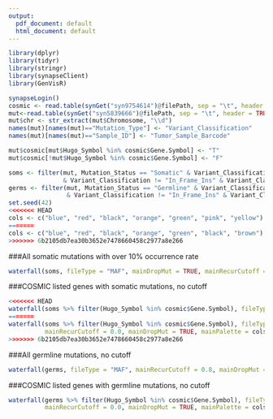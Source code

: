 ```yaml
---
output:
  pdf_document: default
  html_document: default
---
```


```r

library(dplyr)
library(tidyr)
library(stringr)
library(synapseClient)
library(GenVisR)

synapseLogin()
cosmic <- read.table(synGet("syn9754614")@filePath, sep = "\t", header = TRUE, colClasses = "character")
mut<-read.table(synGet("syn5839666")@filePath, sep = "\t", header = TRUE, colClasses = "character")
mut$chr <- str_extract(mut$Chromosome, "\\d")
names(mut)[names(mut)=="Mutation_Type"] <- "Variant_Classification"
names(mut)[names(mut)=="Sample_ID"] <- "Tumor_Sample_Barcode"

mut$cosmic[mut$Hugo_Symbol %in% cosmic$Gene.Symbol] <- "T"
mut$cosmic[!mut$Hugo_Symbol %in% cosmic$Gene.Symbol] <- "F"

soms <- filter(mut, Mutation_Status == "Somatic" & Variant_Classification != "Silent" & Variant_Classification != "Intron"
               & Variant_Classification != "In_Frame_Ins" & Variant_Classification != "In_Frame_Del")
germs <- filter(mut, Mutation_Status == "Germline" & Variant_Classification != "Silent" & Variant_Classification != "Intron"
                & Variant_Classification != "In_Frame_Ins" & Variant_Classification != "In_Frame_Del")
set.seed(42)
<<<<<<< HEAD
cols <- c("blue", "red", "black", "orange", "green", "pink", "yellow")
=======
cols <- c("blue", "red", "black", "orange", "green", "black", "brown")
>>>>>>> 6b2105db7ea30b3652e7478660458c2977a8e266

```

###All somatic mutations with over 10% occurrence rate
```r
waterfall(soms, fileType = "MAF", mainDropMut = TRUE, mainRecurCutoff = 0.1, mainPalette = cols)
```

###COSMIC listed genes with somatic mutations, no cutoff
```r

<<<<<<< HEAD
waterfall(soms %>% filter(Hugo_Symbol %in% cosmic$Gene.Symbol), fileType = "MAF", mainRecurCutoff = 0.0, mainDropMut = TRUE, mainPalette = cols)
=======
waterfall(soms %>% filter(Hugo_Symbol %in% cosmic$Gene.Symbol), fileType = "MAF", 
          mainRecurCutoff = 0.0, mainDropMut = TRUE, mainPalette = cols)
>>>>>>> 6b2105db7ea30b3652e7478660458c2977a8e266
```

###All germline mutations, no cutoff
```r
waterfall(germs, fileType = "MAF", mainRecurCutoff = 0.8, mainDropMut = TRUE, mainPalette = cols)
```

###COSMIC listed genes with germline mutations, no cutoff
```r

waterfall(germs %>% filter(Hugo_Symbol %in% cosmic$Gene.Symbol), fileType = "MAF", 
          mainRecurCutoff = 0.0, mainDropMut = TRUE, mainPalette = cols)
```
